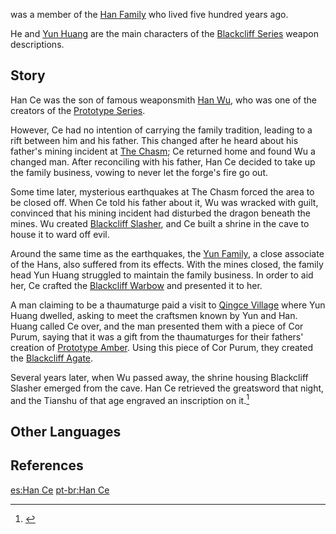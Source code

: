 {{Character Infobox
|type             = Historical
|deceased         = Past
|name             = Han Ce
|affiliation      = Han Family
|affiliation2     = Blackcliff Forge
|region           = Liyue
|father           = Han Wu
}}
{{Lang|'''Han Ce'''|zh=寒策|zh_rm=Hán Cè}} was a member of the [[Han Family]] who lived five hundred years ago.

He and [[Yun Huang]] are the main characters of the [[Blackcliff Series]] weapon descriptions.

==Story==
Han Ce was the son of famous weaponsmith [[Han Wu]], who was one of the creators of the [[Prototype Series]].

However, Ce had no intention of carrying the family tradition, leading to a rift between him and his father. This changed after he heard about his father's mining incident at [[The Chasm]]; Ce returned home and found Wu a changed man. After reconciling with his father, Han Ce decided to take up the family business, vowing to never let the forge's fire go out.

Some time later, mysterious earthquakes at The Chasm forced the area to be closed off. When Ce told his father about it, Wu was wracked with guilt, convinced that his mining incident had disturbed the dragon beneath the mines. Wu created [[Blackcliff Slasher]], and Ce built a shrine in the cave to house it to ward off evil.

Around the same time as the earthquakes, the [[Yun Family]], a close associate of the Hans, also suffered from its effects. With the mines closed, the family head Yun Huang struggled to maintain the family business. In order to aid her, Ce crafted the [[Blackcliff Warbow]] and presented it to her.

A man claiming to be a thaumaturge paid a visit to [[Qingce Village]] where Yun Huang dwelled, asking to meet the craftsmen known by Yun and Han. Huang called Ce over, and the man presented them with a piece of Cor Purum, saying that it was a gift from the thaumaturges for their fathers' creation of [[Prototype Amber]]. Using this piece of Cor Purum, they created the [[Blackcliff Agate]].

Several years later, when Wu passed away, the shrine housing Blackcliff Slasher emerged from the cave. Han Ce retrieved the greatsword that night, and the Tianshu of that age engraved an inscription on it.<ref>{{Ref/Weapon|Blackcliff Slasher|Lore}}</ref>

==Other Languages==
{{Other Languages|default_hidden = 1
|en       = Han Ce
|zhs      = 寒策
|zhs_rm   = Hán Cè
|zht      = 寒策
|zht_rm   = Hán Cè
|ja       = 寒策
|ja_rm    = Kan Saku{{Assumed}}
|ko       = {{tt|한책|寒策}}
|ko_rm    = Han Chaek
|es       = Han Tse
|fr       = Han Ce
|ru       = Хань Цэ
|th       = Han Ce
|vi       = Han Ce
|de       = Han Ce
|id       = Han Ce
|pt       = Han Ce
}}

==References==
{{Reflist}}

[[es:Han Ce]]
[[pt-br:Han Ce]]